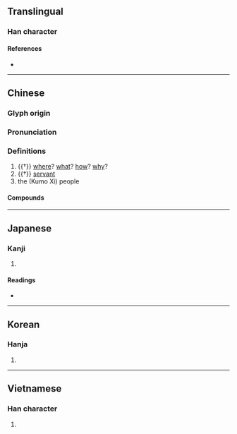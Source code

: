 {{character info/new}}
==Translingual==

===Han character===
{{Han char|rn=37|rad=大|as=07|sn=10|four=20430|canj=BVIK|ids=⿱⿱爫幺大}}

====References====
* {{Han ref|kx=0252.100|dkj=05930|dj=0514.050|hdz=10541.110|uh=595A|ud=22874|bh=AE4F|bd=44623}}

----

==Chinese==
{{zh-forms}}

===Glyph origin===
{{Han etym}}

===Pronunciation===
{{zh-pron
|m=xī
|c=hai4
|mc=y
|oc=y
|ma=
|cat=con,adv,pron,n
}}

===Definitions===
{{zh-hanzi}}

# {{†}} [[where]]? [[what]]? [[how]]? [[why]]?
# {{†}} [[servant]]
# the {{w|Kumo Xi|Xi}} (Kumo Xi) people

====Compounds====
{{zh-der|庫莫奚|奚兒|奚凌|奚奴|奚琴|奚由|奚自|奚若|奚落|奚隸|小奚奴|祁奚之舉|祁奚舉午|祁奚薦仇|迷奚}}

----

==Japanese==

===Kanji===
{{ja-kanji|grade=|rs=大07}}

# {{defn|lang=ja|sort=大07}}

====Readings====
* {{ja-readings|on=[[けい]] (kei)|kun=[[なんぞ]] (nanzo)}}

----

==Korean==

===Hanja===
{{ko-hanja|hangeul=해|rv=hae|mr=hae}}

# {{defn|lang=ko|sort=大07}}

----

==Vietnamese==

===Han character===
{{vi-hantu|[[hề]]|rs=大07}}

# {{defn|lang=vi|sort=大07}}